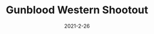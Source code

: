 ---
title: Gunblood Western Shootout
description: A game about pulling your gun and shooting as fast as possible.
date: 2021-2-26
type: Flash
name: gunblood
credits:
- Game by Newgrounds
---